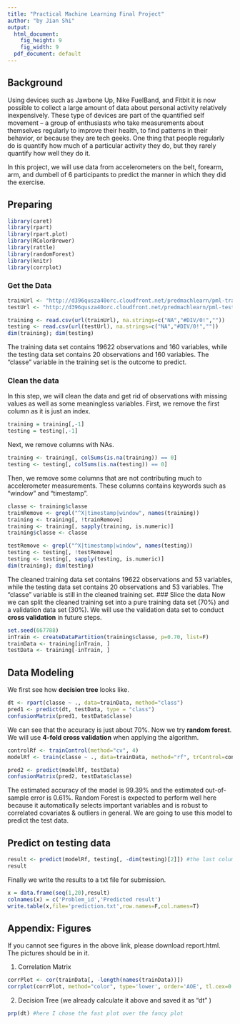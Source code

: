 ```yaml
---
title: "Practical Machine Learning Final Project"
author: "by Jian Shi"
output:
  html_document:
    fig_height: 9
    fig_width: 9
  pdf_document: default
---
```


## Background  
Using devices such as Jawbone Up, Nike FuelBand, and Fitbit it is now possible to collect a large amount of data about personal activity relatively inexpensively. These type of devices are part of the quantified self movement – a group of enthusiasts who take measurements about themselves regularly to improve their health, to find patterns in their behavior, or because they are tech geeks. One thing that people regularly do is quantify how much of a particular activity they do, but they rarely quantify how well they do it.  

In this project, we will use data from accelerometers on the belt, forearm, arm, and dumbell of 6 participants to predict the manner in which they did the exercise.  

## Preparing  
```r
library(caret)
library(rpart)
library(rpart.plot)
library(RColorBrewer)
library(rattle)
library(randomForest)
library(knitr)
library(corrplot)
```
### Get the Data
```r
trainUrl <- "http://d396qusza40orc.cloudfront.net/predmachlearn/pml-training.csv"
testUrl <- "http://d396qusza40orc.cloudfront.net/predmachlearn/pml-testing.csv"

training <- read.csv(url(trainUrl), na.strings=c("NA","#DIV/0!",""))
testing <- read.csv(url(testUrl), na.strings=c("NA","#DIV/0!",""))
dim(training); dim(testing)
```  
The training data set contains 19622 observations and 160 variables, while the testing data set contains 20 observations and 160 variables. The "classe" variable in the training set is the outcome to predict. 

### Clean the data
In this step, we will clean the data and get rid of observations with missing values as well as some meaningless variables. First, we remove the first column as it is just an index.
```r
training = training[,-1]
testing = testing[,-1]
```
Next, we remove columns with NAs. 
```r
training <- training[, colSums(is.na(training)) == 0] 
testing <- testing[, colSums(is.na(testing)) == 0] 
```  
Then, we remove some columns that are not contributing much to accelerometer measurements. These columns contains keywords such as "window" and  "timestamp".
```r
classe <- training$classe
trainRemove <- grepl("^X|timestamp|window", names(training))
training <- training[, !trainRemove]
training <- training[, sapply(training, is.numeric)]
training$classe <- classe

testRemove <- grepl("^X|timestamp|window", names(testing))
testing <- testing[, !testRemove]
testing <- testing[, sapply(testing, is.numeric)]
dim(training); dim(testing)
```
The cleaned training data set contains 19622 observations and 53 variables, while the testing data set contains 20 observations and 53 variables. The "classe" variable is still in the cleaned training set.
### Slice the data
Now we can split the cleaned training set into a pure training data set (70%) and a validation data set (30%). We will use the validation data set to conduct **cross validation** in future steps.  
```r
set.seed(667788) 
inTrain <- createDataPartition(training$classe, p=0.70, list=F)
trainData <- training[inTrain, ]
testData <- training[-inTrain, ]
```
## Data Modeling
We first see how **decision tree** looks like.
```r
dt <- rpart(classe ~ ., data=trainData, method="class")
pred1 <- predict(dt, testData, type = "class")
confusionMatrix(pred1, testData$classe)
```
We can see that the accuracy is just about 70%. Now we try **random forest**. We will use **4-fold cross validation** when applying the algorithm.
```r
controlRf <- trainControl(method="cv", 4)
modelRf <- train(classe ~ ., data=trainData, method="rf", trControl=controlRf, ntree=250)

pred2 <- predict(modelRf, testData)
confusionMatrix(pred2, testData$classe)
```
The estimated accuracy of the model is 99.39% and the estimated out-of-sample error is 0.61%. Random Forest is expected to perform well here because it automatically selects important variables and is robust to correlated covariates & outliers in general. We are going to use this model to predict the test data.

## Predict on testing data
```r
result <- predict(modelRf, testing[, -dim(testing)[2]]) #the last column is problem_id
result
```
Finally we write the results to a txt file for submission.
```r
x = data.frame(seq(1,20),result)
colnames(x) = c('Problem_id','Predicted result')
write.table(x,file='prediction.txt',row.names=F,col.names=T)
```

## Appendix: Figures
If you cannot see figures in the above link, please download report.html. The pictures should be in it.

1. Correlation Matrix   
```r
corrPlot <- cor(trainData[, -length(names(trainData))])
corrplot(corrPlot, method="color", type='lower', order='AOE', tl.cex=0.5)
```

2. Decision Tree (we already calculate it above and saved it as "dt" )
```r
prp(dt) #here I chose the fast plot over the fancy plot
```

